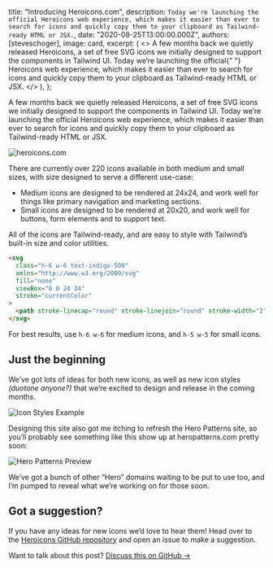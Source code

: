
  title: "Introducing Heroicons.com",
  description: `Today we're launching the official Heroicons web experience, which makes it easier than ever to search for icons and quickly copy them to your clipboard as Tailwind-ready HTML or JSX.`,
  date: "2020-08-25T13:00:00.000Z",
  authors: [steveschoger],
  image: card,
  excerpt: (
    <>
      A few months back we quietly released <Link href="https://www.heroicons.com/">Heroicons</Link>, a set of free SVG
      icons we initially designed to support the components in Tailwind UI. Today we’re launching the official{" "}
      <Link href="https://www.heroicons.com/">Heroicons web experience</Link>, which makes it easier than ever to search
      for icons and quickly copy them to your clipboard as Tailwind-ready HTML or JSX.
    </>
  ),
};

A few months back we quietly released <Link href="https://www.heroicons.com/">Heroicons</Link>, a set of free SVG icons we initially designed to support the components in Tailwind UI. Today we’re launching the official <Link href="https://www.heroicons.com/">Heroicons web experience</Link>, which makes it easier than ever to search for icons and quickly copy them to your clipboard as Tailwind-ready HTML or JSX.

<Link href="https://heroicons.com">
  <Image alt="heroicons.com" src={banner} />
</Link>

There are currently over 220 icons available in both medium and small sizes, with size designed to serve a different use-case:

- Medium icons are designed to be rendered at 24x24, and work well for things like primary navigation and marketing sections.
- Small icons are designed to be rendered at 20x20, and work well for buttons, form elements and to support text.

All of the icons are Tailwind-ready, and are easy to style with Tailwind’s built-in size and color utilities.

```html
<svg
  class="h-6 w-6 text-indigo-500"
  xmlns="http://www.w3.org/2000/svg"
  fill="none"
  viewBox="0 0 24 24"
  stroke="currentColor"
>
  <path stroke-linecap="round" stroke-linejoin="round" stroke-width="2" d="M17 8l4 4m0 0l-4 4m4-4H3" />
</svg>
```

For best results, use <code>h-6 w-6</code> for medium icons, and <code>h-5 w-5</code> for small icons.

## Just the beginning

We’ve got lots of ideas for both new icons, as well as new icon styles _(duotone anyone?)_ that we’re excited to design and release in the coming months.

<Image alt="Icon Styles Example" src={iconStyles} />

Designing this site also got me itching to refresh the Hero Patterns site, so you’ll probably see something like this show up at <Link href="http://www.heropatterns.com/">heropatterns.com</Link> pretty soon:

<Image alt="Hero Patterns Preview" src={heroPatternsPreview} />

We’ve got a bunch of <Link href="https://twitter.com/steveschoger/status/1266042614710767616?s=20">other “Hero” domains</Link> waiting to be put to use too, and I’m pumped to reveal what we’re working on for those soon.

## Got a suggestion?

If you have any ideas for new icons we’d love to hear them! Head over to the [Heroicons GitHub repository](https://github.com/tailwindlabs/heroicons) and open an issue to make a suggestion.

Want to talk about this post? <a href="https://github.com/tailwindcss/tailwindcss/discussions/2238">Discuss this on GitHub →</a>
